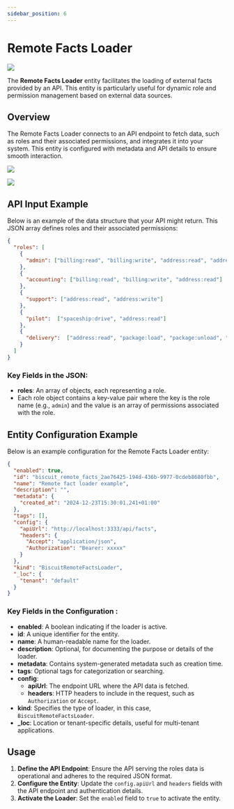 ```yaml
---
sidebar_position: 6
---
```



# Remote Facts Loader

![](/img/undraw_cloud-sync.svg)

The **Remote Facts Loader** entity facilitates the loading of external facts provided by an API. This entity is particularly useful for dynamic role and permission management based on external data sources.

## Overview

The Remote Facts Loader connects to an API endpoint to fetch data, such as roles and their associated permissions, and integrates it into your system. This entity is configured with metadata and API details to ensure smooth interaction.

![](/screenshots/biscuit-remote-facts-loader-create-entity.png)

![](/screenshots/biscuit-remote-facts-loader-create-entity-configuration.png)

## API Input Example
Below is an example of the data structure that your API might return. This JSON array defines roles and their associated permissions:

```json
{
  "roles": [
    {
      "admin": ["billing:read", "billing:write", "address:read", "address:write"]
    },
    {
      "accounting": ["billing:read", "billing:write", "address:read"]
    },
    {
      "support": ["address:read", "address:write"]
    },
    {
      "pilot":  ["spaceship:drive", "address:read"]
    },
    {
      "delivery":  ["address:read", "package:load", "package:unload", "package:deliver"]
    }
  ]
}
```

### Key Fields in the JSON:
- **roles**: An array of objects, each representing a role.
- Each role object contains a key-value pair where the key is the role name (e.g., `admin`) and the value is an array of permissions associated with the role.

## Entity Configuration Example
Below is an example configuration for the Remote Facts Loader entity:

```json
{
  "enabled": true,
  "id": "biscuit_remote_facts_2ae76425-194d-436b-9977-0cdeb8680fbb",
  "name": "Remote fact loader example",
  "description": "",
  "metadata": {
    "created_at": "2024-12-23T15:30:01.241+01:00"
  },
  "tags": [],
  "config": {
    "apiUrl": "http://localhost:3333/api/facts",
    "headers": {
      "Accept": "application/json",
      "Authorization": "Bearer: xxxxx"
    }
  },
  "kind": "BiscuitRemoteFactsLoader",
  "_loc": {
    "tenant": "default"
  }
}
```

### Key Fields in the Configuration :

- **enabled**: A boolean indicating if the loader is active.
- **id**: A unique identifier for the entity.
- **name**: A human-readable name for the loader.
- **description**: Optional, for documenting the purpose or details of the loader.
- **metadata**: Contains system-generated metadata such as creation time.
- **tags**: Optional tags for categorization or searching.
- **config**:
  - **apiUrl**: The endpoint URL where the API data is fetched.
  - **headers**: HTTP headers to include in the request, such as `Authorization` or `Accept`.
- **kind**: Specifies the type of loader, in this case, `BiscuitRemoteFactsLoader`.
- **_loc**: Location or tenant-specific details, useful for multi-tenant applications.

## Usage

1. **Define the API Endpoint**: Ensure the API serving the roles data is operational and adheres to the required JSON format.
2. **Configure the Entity**: Update the `config.apiUrl` and `headers` fields with the API endpoint and authentication details.
3. **Activate the Loader**: Set the `enabled` field to `true` to activate the entity.